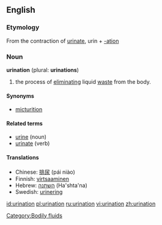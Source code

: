 {{wikipedia}}
==English==

===Etymology===
From the contraction of [[urinate]], urin + [[-ation]]

===Noun===
'''urination''' (plural: '''urinations''')

# the process of [[eliminating]] liquid [[waste]] from the body.

====Synonyms====
*[[micturition]]

====Related terms====
*[[urine]] (noun)
*[[urinate]] (verb)

====Translations====
*Chinese: [[排尿]] (pái niào)
*Finnish: [[virtsaaminen]]
*Hebrew: [[השתנה]] (Ha'shta'na) {{f}}
*Swedish: [[urinering]] {{c}}

[[Category:Bodily fluids]]

[[id:urination]]
[[pl:urination]]
[[ru:urination]]
[[vi:urination]]
[[zh:urination]]